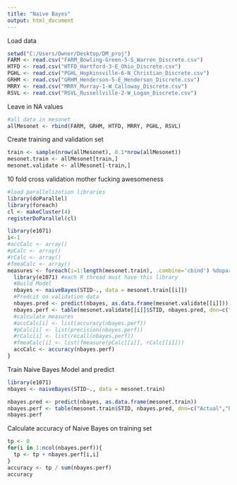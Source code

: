 ---
title: "Naive Bayes"
output: html_document
---
Load data
```{r}
setwd("C:/Users/Owner/Desktop/DM_proj")
FARM <- read.csv("FARM_Bowling-Green-5-S_Warren_Discrete.csv")
HTFD <- read.csv("HTFD_Hartford-3-E_Ohio_Discrete.csv")
PGHL <- read.csv("PGHL_Hopkinsville-6-N_Christian_Discrete.csv")
GRHM <- read.csv("GRHM_Henderson-5-E_Henderson_Discrete.csv")
MRRY <- read.csv("MRRY_Murray-1-W_Calloway_Discrete.csv")
RSVL <- read.csv("RSVL_Russellville-2-W_Logan_Discrete.csv")
```

Leave in NA values
```{r}
#all data in mesonet
allMesonet <- rbind(FARM, GRHM, HTFD, MRRY, PGHL, RSVL) 
```

Create training and validation set
```{r}
train <- sample(nrow(allMesonet), 0.1*nrow(allMesonet))
mesonet.train <- allMesonet[train,]
mesonet.validate <- allMesonet[-train,]
```

10 fold cross validation mother fucking awesomeness
```{r}
#load parallelization libraries
library(doParallel)
library(foreach)
cl <- makeCluster(4)
registerDoParallel(cl)

library(e1071)
i<-1
#accCalc <- array()
#pCalc <- array()
#rCalc <- array()
#fmeaCalc <- array()
measures <- foreach(i=1:length(mesonet.train), .combine='cbind') %dopar% {
  library(e1071) #each R thread must have this library
  #Build Model
  nbayes <- naiveBayes(STID~., data = mesonet.train[[i]])
  #Predcit on validation data
  nbayes.pred <- predict(nbayes, as.data.frame(mesonet.validate[[i]]))
  nbayes.perf <- table(mesonet.validate[[i]]$STID, nbayes.pred, dnn=c("Actual","Predicted"))
  #calculate measures
  #accCalc[i] <- list(accuracy(nbayes.perf))
  #pCalc[i] <- list(precision(nbayes.perf))
  #rCalc[i] <- list(recall(nbayes.perf))
  #fmeaCalc[i] <- list(fmeasure(pCalc[[i]], rCalc[[i]]))
  accCalc <- accuracy(nbayes.perf)
}

```

Train Naive Bayes Model and predict
```{r}
library(e1071)
nbayes <- naiveBayes(STID~., data = mesonet.train)

nbayes.pred <- predict(nbayes, as.data.frame(mesonet.train))
nbayes.perf <- table(mesonet.train$STID, nbayes.pred, dnn=c("Actual","Predicted"))
nbayes.perf
```

Calculate accuracy of Naive Bayes on training set
```{r}
tp <- 0
for(i in 1:ncol(nbayes.perf)){
  tp <- tp + nbayes.perf[i,i]
}
accuracy <- tp / sum(nbayes.perf)
accuracy
```
